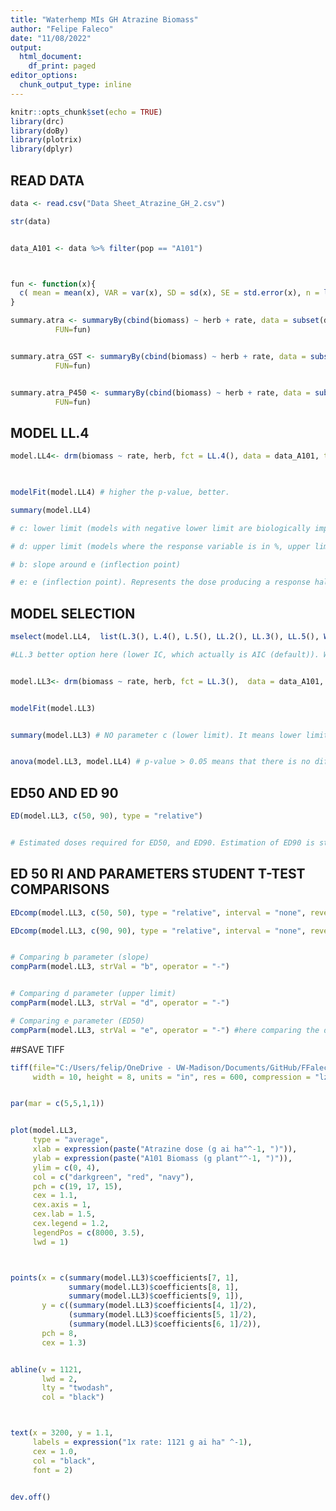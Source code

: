 ```yaml
---
title: "Waterhemp MIs GH Atrazine Biomass"
author: "Felipe Faleco"
date: "11/08/2022"
output:
  html_document:
    df_print: paged
editor_options: 
  chunk_output_type: inline
---
```


```r

knitr::opts_chunk$set(echo = TRUE)
library(drc)
library(doBy)
library(plotrix)
library(dplyr)

```


## READ DATA

```r

data <- read.csv("Data Sheet_Atrazine_GH_2.csv")

str(data)


data_A101 <- data %>% filter(pop == "A101")



fun <- function(x){
  c( mean = mean(x), VAR = var(x), SD = sd(x), SE = std.error(x), n = length(x))
}

summary.atra <- summaryBy(cbind(biomass) ~ herb + rate, data = subset(data_A101, herb=="atra"),
          FUN=fun)


summary.atra_GST <- summaryBy(cbind(biomass) ~ herb + rate, data = subset(data_A101, herb=="atra+GST"),
          FUN=fun)


summary.atra_P450 <- summaryBy(cbind(biomass) ~ herb + rate, data = subset(data_A101, herb=="atra+P450"),
          FUN=fun)


```



## MODEL LL.4

```r

model.LL4<- drm(biomass ~ rate, herb, fct = LL.4(), data = data_A101, type = "continuous")


                
modelFit(model.LL4) # higher the p-value, better.

summary(model.LL4) 

# c: lower limit (models with negative lower limit are biologically impossible. E.g., negative biomass, negative % biomass reduction, or negative % control)

# d: upper limit (models where the response variable is in %, upper limit bigger than 100% are biologically impossible. E.g., % biomass reduction, % control)

# b: slope around e (inflection point)

# e: e (inflection point). Represents the dose producing a response halfway between the u and l parameters (ED50)

```



## MODEL SELECTION

```r

mselect(model.LL4,  list(L.3(), L.4(), L.5(), LL.2(), LL.3(), LL.5(), W1.3(), W1.4(), W2.4(), baro5()), linreg = T) 

#LL.3 better option here (lower IC, which actually is AIC (default)). W1.3 could also be used, but since it is a asymmetrical model, I would give preference to LL.3 In symmetrical models, the parameter e and relative ED50 are identical, that is, they both indicate the dose that reduces the response midway between the upper and lower limits. In asymmetrical models, however, the parameter e does not have the same meaning as in symmetrical models, even though it is still the location of the inflection point. For asymmetrical models, ED50 should be estimated as "absolute" and not relative.


model.LL3<- drm(biomass ~ rate, herb, fct = LL.3(),  data = data_A101, type = "continuous")


modelFit(model.LL3)


summary(model.LL3) # NO parameter c (lower limit). It means lower limit was set to zero.


anova(model.LL3, model.LL4) # p-value > 0.05 means that there is no difference between models. Therefore, we can use model LL.3

```



## ED50 AND ED 90

```r

ED(model.LL3, c(50, 90), type = "relative") 


# Estimated doses required for ED50, and ED90. Estimation of ED90 is statistically less accurate and often subject to high variance. Therefore, is better to use ED50.

```


## ED 50 RI AND PARAMETERS STUDENT T-TEST COMPARISONS

```r

EDcomp(model.LL3, c(50, 50), type = "relative", interval = "none", reverse = F)

EDcomp(model.LL3, c(90, 90), type = "relative", interval = "none", reverse = F)


# Comparing b parameter (slope)
compParm(model.LL3, strVal = "b", operator = "-")


# Comparing d parameter (upper limit)
compParm(model.LL3, strVal = "d", operator = "-")

# Comparing e parameter (ED50)
compParm(model.LL3, strVal = "e", operator = "-") #here comparing the difference, and not the ratio like in the EDcomp


```



##SAVE TIFF

```r

tiff(file="C:/Users/felip/OneDrive - UW-Madison/Documents/GitHub/FFaleco/PhD/PhD Projects/Waterhemp/Metabolism Inhibitors/GH/Atrazine/GH_Atra+MIs_A101_DR biomass.tiff",
     width = 10, height = 8, units = "in", res = 600, compression = "lzw")


par(mar = c(5,5,1,1))


plot(model.LL3,
     type = "average",
     xlab = expression(paste("Atrazine dose (g ai ha"^-1, ")")),
     ylab = expression(paste("A101 Biomass (g plant"^-1, ")")),
     ylim = c(0, 4),
     col = c("darkgreen", "red", "navy"),
     pch = c(19, 17, 15),
     cex = 1.1,
     cex.axis = 1,
     cex.lab = 1.5,
     cex.legend = 1.2,
     legendPos = c(8000, 3.5),
     lwd = 1)



points(x = c(summary(model.LL3)$coefficients[7, 1], 
             summary(model.LL3)$coefficients[8, 1],
             summary(model.LL3)$coefficients[9, 1]),
       y = c((summary(model.LL3)$coefficients[4, 1]/2), 
             (summary(model.LL3)$coefficients[5, 1]/2),
             (summary(model.LL3)$coefficients[6, 1]/2)),
       pch = 8,
       cex = 1.3)


abline(v = 1121, 
       lwd = 2, 
       lty = "twodash",
       col = "black")



text(x = 3200, y = 1.1, 
     labels = expression("1x rate: 1121 g ai ha" ^-1),
     cex = 1.0,
     col = "black",
     font = 2)


dev.off()


```






